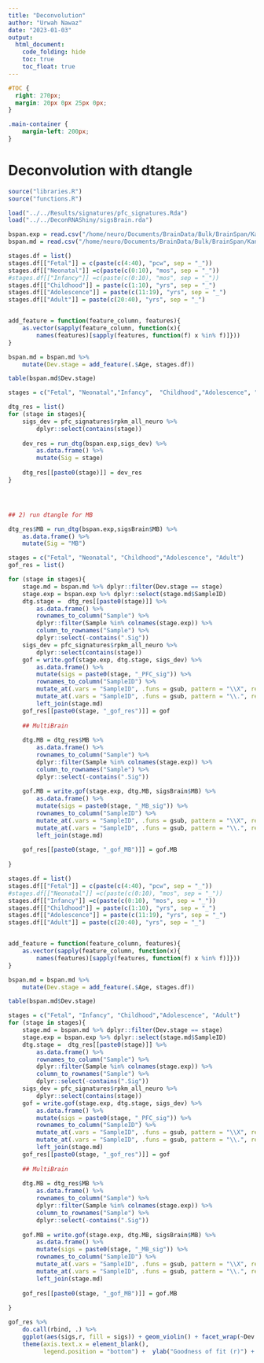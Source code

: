 ```yaml
---
title: "Deconvolution"
author: "Urwah Nawaz"
date: "2023-01-03"
output:
  html_document:
    code_folding: hide
    toc: true
    toc_float: true
---
```


```css
#TOC {
  right: 270px;
  margin: 20px 0px 25px 0px;
}

.main-container {
    margin-left: 200px;
}
```

# Deconvolution with dtangle

```r
source("libraries.R")
source("functions.R")

load("../../Results/signatures/pfc_signatures.Rda")
load("../../DeconRNAShiny/sigsBrain.rda")
```

```r
bspan.exp = read.csv("/home/neuro/Documents/BrainData/Bulk/BrainSpan/Kang/genes_matrix_csv/Formatted/BrainSpan-exp.csv", row.names = 2, check.names = FALSE)[,-1]
bspan.md = read.csv("/home/neuro/Documents/BrainData/Bulk/BrainSpan/Kang/genes_matrix_csv/Formatted/BrainSpan-metadata.csv", row.names = 1, header= TRUE)
```


```r
stages.df = list()
stages.df[["Fetal"]] = c(paste(c(4:40), "pcw", sep = "_"))
stages.df[["Neonatal"]] =c(paste(c(0:10), "mos", sep = "_"))
#stages.df[["Infancy"]] =c(paste(c(0:10), "mos", sep = "_"))
stages.df[["Childhood"]] = paste(c(1:10), "yrs", sep = "_")
stages.df[["Adolescence"]] = paste(c(11:19), "yrs", sep = "_")
stages.df[["Adult"]] = paste(c(20:40), "yrs", sep = "_")


add_feature = function(feature_column, features){
    as.vector(sapply(feature_column, function(x){
        names(features)[sapply(features, function(f) x %in% f)]})) 
}

bspan.md = bspan.md %>% 
    mutate(Dev.stage = add_feature(.$Age, stages.df))

table(bspan.md$Dev.stage)
```




```r
stages = c("Fetal", "Neonatal","Infancy",  "Childhood","Adolescence", "Adult")

dtg_res = list()
for (stage in stages){
    sigs_dev = pfc_signatures$rpkm_all_neuro %>% 
        dplyr::select(contains(stage))
    
    dev_res = run_dtg(bspan.exp,sigs_dev) %>%
        as.data.frame() %>% 
        mutate(Sig = stage)
    
    dtg_res[[paste0(stage)]] = dev_res
}




## 2) run dtangle for MB

dtg_res$MB = run_dtg(bspan.exp,sigsBrain$MB) %>%
    as.data.frame() %>%
    mutate(Sig = "MB")
```



```r
stages = c("Fetal", "Neonatal", "Childhood","Adolescence", "Adult")
gof_res = list()

for (stage in stages){
    stage.md = bspan.md %>% dplyr::filter(Dev.stage == stage)
    stage.exp = bspan.exp %>% dplyr::select(stage.md$SampleID)
    dtg.stage =  dtg_res[[paste0(stage)]] %>% 
        as.data.frame() %>% 
        rownames_to_column("Sample") %>% 
        dplyr::filter(Sample %in% colnames(stage.exp)) %>% 
        column_to_rownames("Sample") %>% 
        dplyr::select(-contains(".Sig"))
    sigs_dev = pfc_signatures$rpkm_all_neuro %>% 
        dplyr::select(contains(stage))
    gof = write.gof(stage.exp, dtg.stage, sigs_dev) %>% 
        as.data.frame() %>% 
        mutate(sigs = paste0(stage, "_PFC_sig")) %>% 
        rownames_to_column("SampleID") %>%
        mutate_at(.vars = "SampleID", .funs = gsub, pattern = "\\X", replacement = "") %>% 
        mutate_at(.vars = "SampleID", .funs = gsub, pattern = "\\.", replacement = "-") %>%
        left_join(stage.md)
    gof_res[[paste0(stage, "_gof_res")]] = gof
    
    ## MultiBrain 
    
    dtg.MB = dtg_res$MB %>% 
        as.data.frame() %>% 
        rownames_to_column("Sample") %>% 
        dplyr::filter(Sample %in% colnames(stage.exp)) %>% 
        column_to_rownames("Sample") %>% 
        dplyr::select(-contains(".Sig"))
    
    gof.MB = write.gof(stage.exp, dtg.MB, sigsBrain$MB) %>% 
        as.data.frame() %>% 
        mutate(sigs = paste0(stage, "_MB_sig")) %>% 
        rownames_to_column("SampleID") %>%
        mutate_at(.vars = "SampleID", .funs = gsub, pattern = "\\X", replacement = "") %>% 
        mutate_at(.vars = "SampleID", .funs = gsub, pattern = "\\.", replacement = "-") %>%
        left_join(stage.md)
    
    gof_res[[paste0(stage, "_gof_MB")]] = gof.MB
    
}


```


```r
stages.df = list()
stages.df[["Fetal"]] = c(paste(c(4:40), "pcw", sep = "_"))
#stages.df[["Neonatal"]] =c(paste(c(0:10), "mos", sep = "_"))
stages.df[["Infancy"]] =c(paste(c(0:10), "mos", sep = "_"))
stages.df[["Childhood"]] = paste(c(1:10), "yrs", sep = "_")
stages.df[["Adolescence"]] = paste(c(11:19), "yrs", sep = "_")
stages.df[["Adult"]] = paste(c(20:40), "yrs", sep = "_")


add_feature = function(feature_column, features){
    as.vector(sapply(feature_column, function(x){
        names(features)[sapply(features, function(f) x %in% f)]})) 
}

bspan.md = bspan.md %>% 
    mutate(Dev.stage = add_feature(.$Age, stages.df))

table(bspan.md$Dev.stage)

```

```r
stages = c("Fetal", "Infancy", "Childhood","Adolescence", "Adult")
for (stage in stages){
    stage.md = bspan.md %>% dplyr::filter(Dev.stage == stage)
    stage.exp = bspan.exp %>% dplyr::select(stage.md$SampleID)
    dtg.stage =  dtg_res[[paste0(stage)]] %>% 
        as.data.frame() %>% 
        rownames_to_column("Sample") %>% 
        dplyr::filter(Sample %in% colnames(stage.exp)) %>% 
        column_to_rownames("Sample") %>% 
        dplyr::select(-contains(".Sig"))
    sigs_dev = pfc_signatures$rpkm_all_neuro %>% 
        dplyr::select(contains(stage))
    gof = write.gof(stage.exp, dtg.stage, sigs_dev) %>% 
        as.data.frame() %>% 
        mutate(sigs = paste0(stage, "_PFC_sig")) %>% 
        rownames_to_column("SampleID") %>%
        mutate_at(.vars = "SampleID", .funs = gsub, pattern = "\\X", replacement = "") %>% 
        mutate_at(.vars = "SampleID", .funs = gsub, pattern = "\\.", replacement = "-") %>%
        left_join(stage.md)
    gof_res[[paste0(stage, "_gof_res")]] = gof
    
    ## MultiBrain 
    
    dtg.MB = dtg_res$MB %>% 
        as.data.frame() %>% 
        rownames_to_column("Sample") %>% 
        dplyr::filter(Sample %in% colnames(stage.exp)) %>% 
        column_to_rownames("Sample") %>% 
        dplyr::select(-contains(".Sig"))
    
    gof.MB = write.gof(stage.exp, dtg.MB, sigsBrain$MB) %>% 
        as.data.frame() %>% 
        mutate(sigs = paste0(stage, "_MB_sig")) %>% 
        rownames_to_column("SampleID") %>%
        mutate_at(.vars = "SampleID", .funs = gsub, pattern = "\\X", replacement = "") %>% 
        mutate_at(.vars = "SampleID", .funs = gsub, pattern = "\\.", replacement = "-") %>%
        left_join(stage.md)
    
    gof_res[[paste0(stage, "_gof_MB")]] = gof.MB
    
}

```

```r
gof_res %>% 
    do.call(rbind, .) %>% 
    ggplot(aes(sigs,r, fill = sigs)) + geom_violin() + facet_wrap(~Dev.stage, scales ="free_x") + geom_jitter() +
    theme(axis.text.x = element_blank(), 
          legend.position = "bottom") +  ylab("Goodness of fit (r)") + xlab("Signatures")


```
